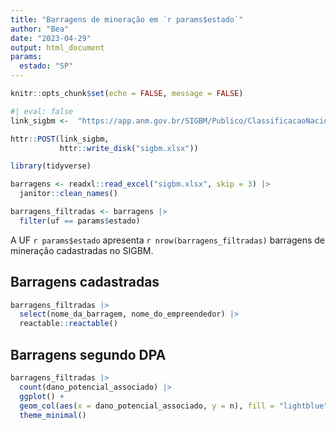```yaml
---
title: "Barragens de mineração em `r params$estado`"
author: "Bea"
date: "2023-04-29"
output: html_document
params:
  estado: "SP"
---
```


```r
knitr::opts_chunk$set(echo = FALSE, message = FALSE)
```

```r
#| eval: false
link_sigbm <-  "https://app.anm.gov.br/SIGBM/Publico/ClassificacaoNacionalDaBarragem/ExportarExcel"

httr::POST(link_sigbm,
           httr::write_disk("sigbm.xlsx"))
```

```r
library(tidyverse)
```

```r
barragens <- readxl::read_excel("sigbm.xlsx", skip = 3) |> 
  janitor::clean_names()
```

```r
barragens_filtradas <- barragens |> 
  filter(uf == params$estado)
```

A UF `r params$estado` apresenta `r nrow(barragens_filtradas)` barragens de mineração cadastradas no SIGBM.

## Barragens cadastradas

```r
barragens_filtradas |> 
  select(nome_da_barragem, nome_do_empreendedor) |> 
  reactable::reactable()
```

## Barragens segundo DPA

```r
barragens_filtradas |> 
  count(dano_potencial_associado) |> 
  ggplot() +
  geom_col(aes(x = dano_potencial_associado, y = n), fill = "lightblue") +
  theme_minimal()
```
